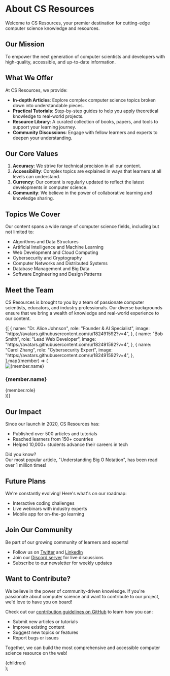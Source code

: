 
# About CS Resources

Welcome to CS Resources, your premier destination for cutting-edge computer science knowledge and resources.

## Our Mission

<div className="flex items-center space-x-4 my-4">
  <FaLightbulb className="text-yellow-400 text-3xl" />
  <div className="text-lg">
    To empower the next generation of computer scientists and developers with
    high-quality, accessible, and up-to-date information.
  </div>
</div>

## What We Offer

At CS Resources, we provide:

- **In-depth Articles**: Explore complex computer science topics broken down into understandable pieces.
- **Practical Tutorials**: Step-by-step guides to help you apply theoretical knowledge to real-world projects.
- **Resource Library**: A curated collection of books, papers, and tools to support your learning journey.
- **Community Discussions**: Engage with fellow learners and experts to deepen your understanding.

## Our Core Values

1. **Accuracy**: We strive for technical precision in all our content.
2. **Accessibility**: Complex topics are explained in ways that learners at all levels can understand.
3. **Currency**: Our content is regularly updated to reflect the latest developments in computer science.
4. **Community**: We believe in the power of collaborative learning and knowledge sharing.

## Topics We Cover

Our content spans a wide range of computer science fields, including but not limited to:

- Algorithms and Data Structures
- Artificial Intelligence and Machine Learning
- Web Development and Cloud Computing
- Cybersecurity and Cryptography
- Computer Networks and Distributed Systems
- Database Management and Big Data
- Software Engineering and Design Patterns

## Meet the Team

CS Resources is brought to you by a team of passionate computer scientists, educators, and industry professionals. Our diverse backgrounds ensure that we bring a wealth of knowledge and real-world experience to our content.

<div className="grid grid-cols-1 md:grid-cols-3 gap-8 my-8">
  {[
    {
      name: "Dr. Alice Johnson",
      role: "Founder & AI Specialist",
      image: "https://avatars.githubusercontent.com/u/182491592?v=4",
    },
    {
      name: "Bob Smith",
      role: "Lead Web Developer",
      image: "https://avatars.githubusercontent.com/u/182491592?v=4",
    },
    {
      name: "Carol Zhang",
      role: "Cybersecurity Expert",
      image: "https://avatars.githubusercontent.com/u/182491592?v=4",
    },
  ].map((member) => (
    <div key={member.name} className="p-4 rounded-lg text-center m-8">
      <Image
        src={member.image}
        alt={member.name}
        width={200}
        height={200}
        className="rounded-full mx-auto mb-4"
        priority
      />
      <h3 className="font-bold text-lg">{member.name}</h3>
      <div className="text-sm text-gray-600">{member.role}</div>
    </div>
  ))}
</div>

## Our Impact

Since our launch in 2020, CS Resources has:

- Published over 500 articles and tutorials
- Reached learners from 150+ countries
- Helped 10,000+ students advance their careers in tech

<div className="bg-blue-100 border-l-4 border-blue-500 text-blue-700 p-4 my-4">
  <div className="font-bold">Did you know?</div>
  <div>
    Our most popular article, "Understanding Big O Notation", has been read over
    1 million times!
  </div>
</div>

## Future Plans

<div className="flex items-center space-x-4 my-4">
  <FaRocket className="text-purple-600 text-3xl" />
  <div className="text-lg">
    We're constantly evolving! Here's what's on our roadmap:
  </div>
</div>

- Interactive coding challenges
- Live webinars with industry experts
- Mobile app for on-the-go learning

## Join Our Community

<div className="flex items-center space-x-4 my-4">
  <FaUsers className="text-green-600 text-3xl" />
  <div className="text-lg">
    Be part of our growing community of learners and experts!
  </div>
</div>

- Follow us on [Twitter](https://twitter.com/cshub) and [LinkedIn](https://linkedin.com/company/cs-hub)
- Join our [Discord server](https://discord.gg/cshub) for live discussions
- Subscribe to our newsletter for weekly updates

## Want to Contribute?

We believe in the power of community-driven knowledge. If you're passionate about computer science and want to contribute to our project, we'd love to have you on board!

Check out our [contribution guidelines on GitHub](https://github.com/cs-hub/contribute) to learn how you can:

- Submit new articles or tutorials
- Improve existing content
- Suggest new topics or features
- Report bugs or issues

Together, we can build the most comprehensive and accessible computer science resource on the web!

  <div className="prose lg:prose-xl">{children}</div>
);
